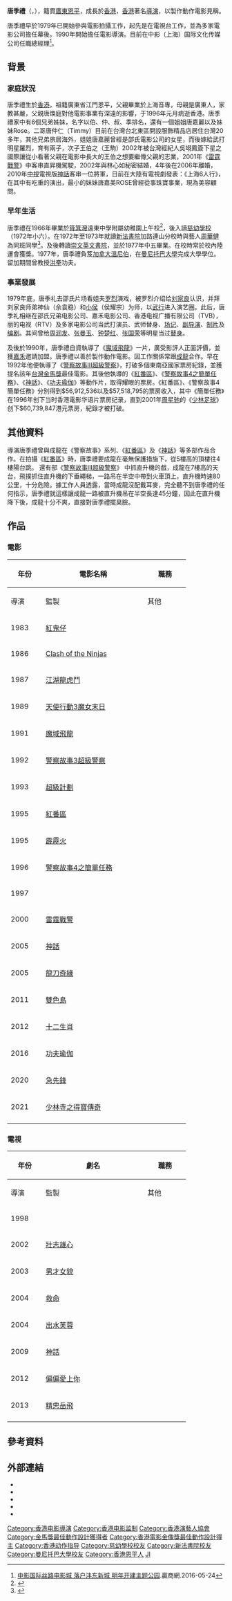{{藝人
| 姓名 = 唐季禮
| 類型 = 導演
| 圖片 = Stanley tong kwai lai.jpg
| 圖片尺寸 = 
| 羅馬拼音 = Tong Kwai-Lai
| 英文名 = Stanley Tong
| 綽號 = 阿禮
| 籍貫 = [[廣東|廣東]] [[江门|江门]]恩平
| 國籍 = {{CNHK}}
| 出生日期 = {{birth_date_and_age|1960|4|7}}
| 出生地點 = {{HKG-1959}}
| 逝世日期 = 
| 逝世地點 = 
| 職業 = [[演員|演員]]、[[導演|導演]]、[[監製|監製]]、[[武術指導|武術指導]]
| 語言 = [[國語|國語]]、[[粵語|粵語]]、[[英語|英語]]
| 教育程度 = [[曼尼托巴大學|曼尼托巴大學]]
| 母校 = [[慈幼學校|慈幼學校]]<br>[[新法書院|新法書院]]<br>[[崇文英文書院|崇文英文書院]]
| 父母 = 唐煥庭（父）
| 配偶 = 已婚（1985年結婚；1995年離婚）
| 親屬 = 6個兄妹
| 出身地 = {{BHKG}}
| 出道日期 = {{start_date_and_age|1990}}
| 出道作 = 《[[魔域飛龍|魔域飛龍]]》
| 代表作 = 《[[警察故事III超級警察|警察故事III超級警察]]》
| 活躍年代 = 1990年至今
| 網站 = 
| 獎項 = 
| IMDb = 0867262
| hongkongfilmawards = '''最佳動作設計'''<br>1996年 《[[紅番區|紅番區]]》<br>1997年 《[[警察故事4之簡單任務|警察故事4之簡單任務]]》
| goldenhorseawards = '''最佳動作指導'''<br>1996年 《[[警察故事4之簡單任務|警察故事4之簡單任務]]》
}}

'''唐季禮'''（{{lang-en|Stanley Tong}}，{{bd|1960年|4月7日|||Tong}}），籍貫[[廣東|廣東]][[恩平|恩平]]，成長於[[香港|香港]]，[[香港|香港]]著名[[導演|導演]]，以製作動作電影見稱。

唐季禮早於1979年已開始參與電影拍攝工作，起先是在電視台工作，並為多家電影公司擔任幕後。1990年開始擔任電影導演。目前在中影（上海）国际文化传媒公司任職總經理<ref>[http://xa.winshang.com/news-577879.html 中影国际丝路电影城 落户沣东新城 明年开建主题公园].贏商網.2016-05-24{{Wayback|url=http://xa.winshang.com/news-577879.html |date=20191019030557 }}</ref>。

==背景==
===家庭狀況===
唐季禮生於[[香港|香港]]，祖籍廣東省江門恩平，父親畢業於上海音專，母親是廣東人，家教甚嚴，父親唐煥庭對他電影事業有深遠的影響，于1996年元月病逝香港。唐季禮家中有6個兄弟姊妹，名字以伯、仲、叔、季排名，還有一個姐姐唐嘉麗以及妹妹Rose。二哥唐仲仁（Timmy）目前在台灣台北東區開設服飾精品店居住台灣20多年，其他兄弟旅居海外，姐姐唐嘉麗曾經是邵氏電影公司的女星，而後嫁給武打明星羅烈，育有兩子，次子王伯之（王駒）2002年被台灣經紀人吳翊鳳簽下星之國際讓從小看著父親在電影中長大的王伯之想要繼傳父親的志業，2001年《[[雷霆戰警|雷霆戰警]]》中客串直昇機駕駛，2002年與林心如秘密結婚，4年後在2006年離婚，2010年[[中視|中視]]電視版[[神話|神話]]客串一位將軍，日前在大陸有電視劇發表：《上海6人行》，在其中有吃重的演出，最小的妹妹唐嘉美ROSE曾經從事珠寶事業，現為美容顧問。

===早年生活===
唐季禮在1966年畢業於[[筲箕灣|筲箕灣]]遠東中學附屬幼稚園上午校<ref>{{cite news |title=十四學校畢業禮 |url=https://mmis.hkpl.gov.hk/coverpage/-/coverpage/view?p_r_p_-1078056564_c=QF757YsWv5%2BakvA8rFW5EovYSh66JPty&_coverpage_WAR_mmisportalportlet_o=733&_coverpage_WAR_mmisportalportlet_actual_q=%28%20verbatim_dc.collection%3A%28%22Old%5C%20HK%5C%20Newspapers%22%29%20%29%20AND+%28%20%28%20allTermsMandatory%3A%28true%29%20OR+all_dc.title%3A%28%E7%95%A2%E6%A5%AD%E7%A6%AE%29%20OR+all_dc.creator%3A%28%E7%95%A2%E6%A5%AD%E7%A6%AE%29%20OR+all_dc.contributor%3A%28%E7%95%A2%E6%A5%AD%E7%A6%AE%29%20OR+all_dc.subject%3A%28%E7%95%A2%E6%A5%AD%E7%A6%AE%29%20OR+fulltext%3A%28%E7%95%A2%E6%A5%AD%E7%A6%AE%29%20OR+all_dc.description%3A%28%E7%95%A2%E6%A5%AD%E7%A6%AE%29%20%29%20%29&_coverpage_WAR_mmisportalportlet_sort_order=desc&_coverpage_WAR_mmisportalportlet_sort_field=dc.publicationdate_bsort&_coverpage_WAR_mmisportalportlet_log=Y&_coverpage_WAR_mmisportalportlet_filter=dc.publicationdate_dt%3A%5B1960-01-01T00%3A00%3A00Z+TO+1969-12-31T15%3A59%3A59Z%5D |page=15 |language= |publisher=華僑日報 | date=1966-07-27 |accessdate=2022-03-19 |quote= }}</ref>，後入讀[[慈幼學校|慈幼學校]]（1972年小六）。在1972年至1973年就讀[[新法書院|新法書院]]加路連山分校時與藝人[[周華健|周華健]]為同班同學<ref>{{cite news | title=私校大王 新法王家辦學秘笈 | url=https://hk.lifestyle.appledaily.com/nextplus/magazine/article/20040325/2_3938048/%E7%A7%81-%E6%A0%A1-%E5%A4%A7-%E7%8E%8B-%E6%96%B0-%E6%B3%95-%E7%8E%8B-%E5%AE%B6-%E8%BE%A6-%E5%AD%B8-%E7%A7%98-%E7%AC%88 | format= | publisher=壹週刊 | date=2004-03-25 | accessdate=2019-02-01 | archive-date=2019-06-05 | archive-url=https://web.archive.org/web/20190605195621/https://hk.lifestyle.appledaily.com/nextplus/magazine/article/20040325/2_3938048/%E7%A7%81-%E6%A0%A1-%E5%A4%A7-%E7%8E%8B-%E6%96%B0-%E6%B3%95-%E7%8E%8B-%E5%AE%B6-%E8%BE%A6-%E5%AD%B8-%E7%A7%98-%E7%AC%88 | dead-url=no }}</ref>。及後轉讀[[崇文英文書院|崇文英文書院]]，並於1977年中五畢業。在校時常於校內陸運會獲獎。1977年，唐季禮負笈[[加拿大|加拿大]][[溫尼伯|溫尼伯]]，在[[曼尼托巴大學|曼尼托巴大學]]完成大學學位。留加期間曾教授[[洪拳|洪拳]]功夫。

===事業發展===
1979年底，唐季礼去邵氏片场看姐夫[[罗烈|罗烈]]演戏，被罗烈介绍给[[刘家良|刘家良]]认识，并拜刘家良师弟神仙（余袁稳）和[[小侯|小侯]]（侯耀宗）为师，以[[武行|武行]]进入演艺圈。此后，唐季礼相继在邵氏兄弟电影公司、嘉禾电影公司、香港电视广播有限公司（TVB），丽的电视（RTV）及多家电影公司当武打演员、武师替身、[[场记|场记]]、[[副导演|副导演]]、[[制片|制片]]及[[编剧|编剧]]。其间曾给[[周润发|周润发]]、[[张曼玉|张曼玉]]、[[钟楚红|钟楚红]]、[[张国荣|张国荣]]等明星当过[[替身|替身]]。

及後於1990年，唐季禮自資執導了《[[魔域飛龍|魔域飛龍]]》一片，廣受影評人正面評價，並獲[[嘉禾電影|嘉禾]]邀請加盟。唐季禮以善於製作動作電影。因工作關係常跟[[成龍|成龍]]合作。早在1992年他便執導了《[[警察故事III超級警察|警察故事III超級警察]]》，打破多個東南亞國家票房紀錄，並獲提名該年[[台灣金馬獎|台灣金馬獎]]最佳電影。其後他執導的《[[紅番區|紅番區]]》、《[[警察故事4之簡單任務|警察故事4之簡單任務]]》、《[[神話_(電影)|神話]]》、《[[功夫瑜伽|功夫瑜伽]]》等動作片，取得耀眼的票房。《紅番區》、《警察故事4簡單任務》分別得到$56,912,536以及$57,518,795的票房收入，其中《簡單任務》在1996年创下当时香港電影华语片票房纪录，直到2001年[[周星驰|周星驰]]的《[[少林足球|少林足球]]》创下$60,739,847港元票房，紀錄才被打破。

==其他資料==
導演唐季禮曾與成龍在《警察故事》系列、《[[紅番區|紅番區]]》及《[[神話|神話]]》等多部作品合作。在拍攝《[[紅番區|紅番區]]》時，唐季禮要成龍在毫無保護措施下，從5樓高的頂樓往4樓陽台跳。 還有部《[[警察故事III超級警察|警察故事III超級警察]]》 中抓直升機的戲，成龍在7樓高的天台，飛撲抓住直升機的下垂繩梯，一路吊在半空中帶到火車頂上，直升機時速80公里，十分危險。據工作人員透露，當時成龍沒配戴耳麥，完全聽不到唐季禮的任何指示，唐季禮就這樣讓成龍一路被直升機吊在半空長達45分鐘，因此在直升機降下後，成龍十分不爽，直接對唐季禮擺臭臉。

==作品==
=== 電影 ===
{| class="wikitable" style="margin-right: 0;"
! rowspan="2" width="60" | 年份
! rowspan="2" width="220" | 電影名稱
! colspan="3" | 職務
! rowspan="2" | 備註
|-
! width="65" | 導演
! width="65" | 監製
! width="65" |其他
|-
| 1983
| [[紅鬼仔|紅鬼仔]]
| {{no}}
| {{no}}
| {{yes}}
| 演員
|-
| 1986
| [[Clash_of_the_Ninjas|Clash of the Ninjas]]
| {{no}}
| {{no}}
| {{yes}}
| 演員
|-
| 1987
| [[江湖龍虎鬥|江湖龍虎鬥]]
| {{no}}
| {{no}}
| {{yes}}
| 演員
|-
| 1989
| [[天使行動3魔女末日|天使行動3魔女末日]]
| {{yes}}
| {{no}}
| {{yes}}
| 動作指導
|-
| 1991
| [[魔域飛龍|魔域飛龍]]
| {{yes}}
| {{yes}}
| {{yes}}
| 編劇、武術指導
|-
| 1992
| [[警察故事3超級警察|警察故事3超級警察]]
|{{yes}}
|{{no}}
| {{yes}}
| 武術指導
|-
| 1993
| [[超級計劃|超級計劃]]
|{{yes}}
|{{no}}
|{{yes}}
| 編劇
|-
| 1995
| [[紅番區|紅番區]]
|{{yes}}
|{{no}}
| {{yes}}
| 武術指導、飛車特技
|-
| 1995
| [[霹靂火_(電影)|霹靂火]]
|{{no}}
|{{no}}
| {{yes}}
| 動作指導
|-
| 1996
| [[警察故事4之簡單任務|警察故事4之簡單任務]]
|{{yes}}
|{{no}}
| {{yes}}
| 編劇、水底攝影師、武術指導
|-
| 1997
| {{tsl|en|Mr. Magoo (film)|脫線先生}}
|{{yes}}
|{{no}}
| {{no}}
| 香港版譯《符碌先生》
|-
| 2000
| [[雷霆戰警|雷霆戰警]]
|{{yes}}
|{{no}}
|{{yes}}
| 編劇
|-
| 2005
| [[神話_(電影)|神話]]
|{{yes}}
|{{no}}
|{{yes}}
| 編劇
|-
| 2005
| [[龍刀奇緣|龍刀奇緣]]
|{{no}}
|{{yes}}
|{{no}}
|  
|-
| 2011
| [[雙色島|雙色島]]
|{{no}}
|{{yes}}
|{{no}}
| 
|-
| 2012
| [[十二生肖_(電影)|十二生肖]]
|{{no}}
|{{yes}}
|{{yes}}
| 編劇
|-
| 2016
| [[功夫瑜伽|功夫瑜伽]]
|{{yes}}
|{{no}}
| {{no}}
| 
|-
| 2020
| [[急先鋒_(電影)|急先鋒]]
| {{yes}}
| {{yes}}
| {{no}}
| 
|-
| 2021
| [[少林寺之得寶傳奇|少林寺之得寶傳奇]]
| {{yes}}
| {{no}}
| {{no}}
| 網絡電影
|-
|}

=== 電視 ===
{| class="wikitable" style="margin-right: 0;"
! rowspan="2" width="60" | 年份
! rowspan="2" width="220" | 劇名
! colspan="3" | 職務
! rowspan="2" | 備註
|-
! width="65" | 導演
! width="65" | 監製
! width="65" |其他
|-
| 1998
| {{tsl|en|Martial Law (TV series)|過江龍 (電視劇)|過江龍}}
| {{yes}}
| {{yes}}
| {{no}}
| 
|-
| 2002
| [[壯志雄心|壯志雄心]]
| {{yes}}
| {{no}}
| {{no}}
| 
|-
| 2003
| [[男才女貌|男才女貌]]
| {{no}}
| {{yes}}
| {{no}}
| 
|-
| 2004
| [[救命|救命]]
| {{yes}}
| {{no}}
| {{no}}
| 
|-
| 2004
| [[出水芙蓉|出水芙蓉]]
| {{yes}}
| {{yes}}
| {{no}}
| 
|-
| 2009
| [[神話_(電視劇)|神話]]
| {{no}}
| {{yes}}
| {{no}}
| 
|-
| 2012
| [[偏偏愛上你|偏偏愛上你]]
| {{no}}
| {{yes}}
| {{no}}
| 
|-
| 2013
| [[精忠岳飛|精忠岳飛]]
|{{no}}
|{{yes}}
|{{yes}}
| 編劇
|-
|}

==參考資料==
{{reflist}}

==外部連結==
*{{Facebook|LoveStanleyTang}}
*{{Sinaweibo|2402443797}}
*{{hkmdb name|7297|唐季禮}}
*{{douban people}}
*{{Mtime people|892951}}

{{Authority control}}
{{香港電影金像獎最佳動作設計}}
{{金馬獎最佳動作設計}}

{{DEFAULTSORT:TANG}}

[[Category:香港电影導演|Category:香港电影導演]]
[[Category:香港电影监制|Category:香港电影监制]]
[[Category:香港演藝人協會|Category:香港演藝人協會]]
[[Category:金馬獎最佳動作設計獲得者|Category:金馬獎最佳動作設計獲得者]]
[[Category:香港電影金像獎最佳動作設計得主|Category:香港電影金像獎最佳動作設計得主]]
[[Category:香港动作指导|Category:香港动作指导]]
[[Category:慈幼學校校友|Category:慈幼學校校友]]
[[Category:新法書院校友|Category:新法書院校友]]
[[Category:曼尼托巴大學校友|Category:曼尼托巴大學校友]]
[[Category:香港恩平人|Category:香港恩平人]]
[[Category:唐姓|JI]]